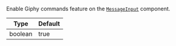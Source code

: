 Enable Giphy commands feature on the [`MessageInput`](../../../../ui-components/message_input.mdx) component.

| Type | Default |
| - | - |
| boolean | true |
